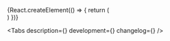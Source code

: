 



<Meta title='Components/Indicator' component={Indicator} id='Indicator' />

<!-- Canvas -->

<Story name='Indicator'>
    {React.createElement(() => {
        return (
            <div
                style={{
                    backgroundColor: 'transparent',
                    padding: '8px',
                    position: 'absolute',
                    top: 0,
                    left: 0,
                    right: 0,
                    bottom: 0,
                }}
            >
                <Indicator
                    value={number('value', 1)}
                    height={number('height', 20)}
                    color={text('color', 'var(--color-light-text-primary-inverted)')}
                    backgroundColor={text('backgroundColor', 'var(--color-light-bg-accent)')}
                    border={boolean('border', true) && {
                        color: text('border.color', 'var(--color-light-border-primary-inverted)'),
                        width: number('border.width', 1),
                    }}
                    view={select('view', [undefined, 'red', 'grey', 'white'], undefined)}
                />
            </div>
        )
    })}
</Story>

<!-- Docs -->

<ComponentHeader
    name='Indicator'
    version={version}
    package='@alfalab/core-components/indicator'
    design='https://www.figma.com/file/cdNnkh2QdxuvYLrBm4cubM/branch/UbjMvmChTdD8nhHMCJ2End/Web-%3A%3A-Core-Default-Components?type=design&node-id=87344%3A115239&t=MNlF5zYf4GuQnRbs-1'
    children='Используется как индикатор состояния или для визаулизации количества уведомлений, сообщений и т. д.'
/>

<Tabs description={<Description />} development={<Development />} changelog={<Changelog />} />
